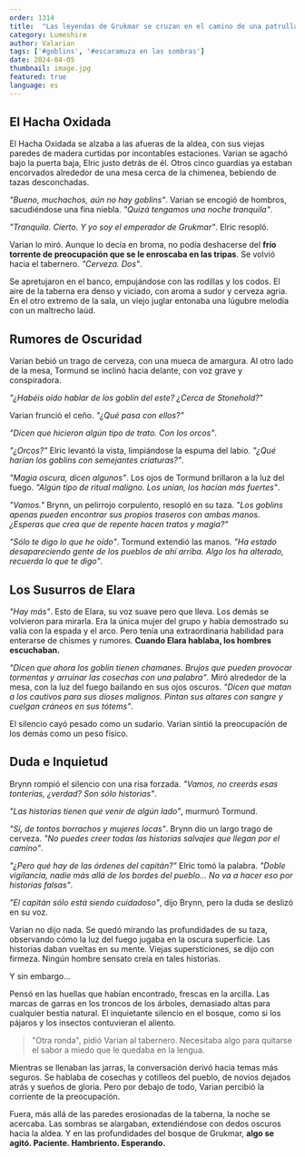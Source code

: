 ```yaml
---
order: 1314
title:  "Las leyendas de Grukmar se cruzan en el camino de una patrulla de novatos"
category: Lumeshire
author: Valarian
tags: ['#goblins', '#escaramuza en las sombras']
date: 2024-04-05
thumbnail: image.jpg
featured: true
language: es
---
```


## El Hacha Oxidada

El Hacha Oxidada se alzaba a las afueras de la aldea, con sus viejas paredes de madera curtidas por incontables estaciones. Varian se agachó bajo la puerta baja, Elric justo detrás de él. Otros cinco guardias ya estaban encorvados alrededor de una mesa cerca de la chimenea, bebiendo de tazas desconchadas.

*"Bueno, muchachos, aún no hay goblins"*. Varian se encogió de hombros, sacudiéndose una fina niebla. *"Quizá tengamos una noche tranquila"*.

*"Tranquila. Cierto. Y yo soy el emperador de Grukmar"*. Elric resopló.

Varian lo miró. Aunque lo decía en broma, no podía deshacerse del **frío torrente de preocupación que se le enroscaba en las tripas**. Se volvió hacia el tabernero. *"Cerveza. Dos"*.

Se apretujaron en el banco, empujándose con las rodillas y los codos. El aire de la taberna era denso y viciado, con aroma a sudor y cerveza agria. En el otro extremo de la sala, un viejo juglar entonaba una lúgubre melodía con un maltrecho laúd. 

## Rumores de Oscuridad

Varian bebió un trago de cerveza, con una mueca de amargura. Al otro lado de la mesa, Tormund se inclinó hacia delante, con voz grave y conspiradora.

*"¿Habéis oído hablar de los goblin del este? ¿Cerca de Stonehold?"*

Varian frunció el ceño. *"¿Qué pasa con ellos?"*

*"Dicen que hicieron algún tipo de trato. Con los orcos"*.

*"¿Orcos?"* Elric levantó la vista, limpiándose la espuma del labio. *"¿Qué harían los goblins con semejantes criaturas?"*.

*"Magia oscura, dicen algunos"*. Los ojos de Tormund brillaron a la luz del fuego. *"Algún tipo de ritual maligno. Los unían, los hacían más fuertes"*.

*"Vamos."* Brynn, un pelirrojo corpulento, resopló en su taza. *"Los goblins apenas pueden encontrar sus propios traseros con ambas manos. ¿Esperas que crea que de repente hacen tratos y magia?"*

*"Sólo te digo lo que he oído"*. Tormund extendió las manos. *"Ha estado desapareciendo gente de los pueblos de ahí arriba. Algo los ha alterado, recuerda lo que te digo"*.

## Los Susurros de Elara

*"Hay más"*. Esto de Elara, su voz suave pero que lleva. Los demás se volvieron para mirarla. Era la única mujer del grupo y había demostrado su valía con la espada y el arco. Pero tenía una extraordinaria habilidad para enterarse de chismes y rumores. **Cuando Elara hablaba, los hombres escuchaban.**

*"Dicen que ahora los goblin tienen chamanes. Brujos que pueden provocar tormentas y arruinar las cosechas con una palabra"*. Miró alrededor de la mesa, con la luz del fuego bailando en sus ojos oscuros. *"Dicen que matan a los cautivos para sus dioses malignos. Pintan sus altares con sangre y cuelgan cráneos en sus tótems"*.

El silencio cayó pesado como un sudario. Varian sintió la preocupación de los demás como un peso físico.

## Duda e Inquietud

Brynn rompió el silencio con una risa forzada. *"Vamos, no creerás esas tonterías, ¿verdad? Son sólo historias"*.

*"Las historias tienen que venir de algún lado"*, murmuró Tormund.

*"Sí, de tontos borrachos y mujeres locas"*. Brynn dio un largo trago de cerveza. *"No puedes creer todas las historias salvajes que llegan por el camino"*.

*"¿Pero qué hay de las órdenes del capitán?"* Elric tomó la palabra. *"Doble vigilancia, nadie más allá de los bordes del pueblo... No va a hacer eso por historias falsas"*.

*"El capitán sólo está siendo cuidadoso"*, dijo Brynn, pero la duda se deslizó en su voz.

Varian no dijo nada. Se quedó mirando las profundidades de su taza, observando cómo la luz del fuego jugaba en la oscura superficie. Las historias daban vueltas en su mente. Viejas supersticiones, se dijo con firmeza. Ningún hombre sensato creía en tales historias.

Y sin embargo...

Pensó en las huellas que habían encontrado, frescas en la arcilla. Las marcas de garras en los troncos de los árboles, demasiado altas para cualquier bestia natural. El inquietante silencio en el bosque, como si los pájaros y los insectos contuvieran el aliento.

> "Otra ronda", pidió Varian al tabernero. Necesitaba algo para quitarse el sabor a miedo que le quedaba en la lengua.

Mientras se llenaban las jarras, la conversación derivó hacia temas más seguros. Se hablaba de cosechas y cotilleos del pueblo, de novios dejados atrás y sueños de gloria. Pero por debajo de todo, Varian percibió la corriente de la preocupación.

Fuera, más allá de las paredes erosionadas de la taberna, la noche se acercaba. Las sombras se alargaban, extendiéndose con dedos oscuros hacia la aldea. Y en las profundidades del bosque de Grukmar, **algo se agitó. Paciente. Hambriento. Esperando.**